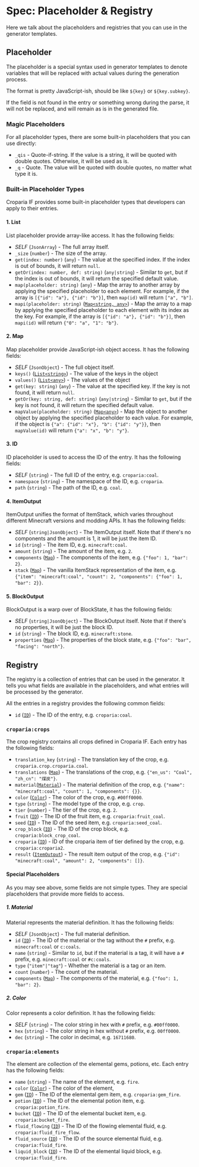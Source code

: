 # Spec: Placeholder & Registry

Here we talk about the placeholders and registries that you can use in the generator templates.

## Placeholder

The placeholder is a special syntax used in generator templates to denote variables that will be replaced with actual
values during the generation process.

The format is pretty JavaScript-ish, should be like `${key}` or `${key.subkey}`.

If the field is not found in the entry or something wrong during the parse, it will not be replaced, and will remain as
is in the generated file.

### Magic Placeholders

For all placeholder types, there are some built-in placeholders that you can use directly:

- `_qis` - Quote-if-string. If the value is a string, it will be quoted with double quotes. Otherwise, it will be used as is.
- `_q` - Quote. The value will be quoted with double quotes, no matter what type it is.

### Built-in Placeholder Types

Croparia IF provides some built-in placeholder types that developers can apply to their entries.

#### 1. List

List placeholder provide array-like access. It has the following fields:
- _SELF_ (`JsonArray`) - The full array itself.
- `_size` (`number`) - The size of the array.
- `get(index: number)` (`any`) - The value at the specified index. If the index is out of bounds, it will return `null`.
- `getOr(index: number, def: string)` (`any|string`) - Similar to `get`, but if the index is out of bounds, it will return the specified default value.
- `map(placeholder: string)` (`any`) - Map the array to another array by applying the specified placeholder to each element. For example, if the array is
  `[{"id": "a"}, {"id": "b"}]`, then `map(id)` will return `["a", "b"]`.
- `mapi(placeholder: string)` ([`Map<string, any>`](#2-map)) - Map the array to a map by applying the specified placeholder to each element with its index as the key. For example, if the array is
  `[{"id": "a"}, {"id": "b"}]`, then `mapi(id)` will return `{"0": "a", "1": "b"}`.

#### 2. Map

Map placeholder provide JavaScript-ish object access. It has the following fields:
- _SELF_ (`JsonObject`) - The full object itself.
- `keys()` ([`List<string>`](#1-list)) - The value of the keys in the object
- `values()` ([`List<any>`](#1-list)) - The values of the object
- `get(key: string)` (`any`) - The value at the specified key. If the key is not found, it will return `null`.
- `getOr(key: string, def: string)` (`any|string`) - Similar to `get`, but if the key is not found, it will return the specified default value.
- `mapValue(placeholder: string)` ([`Map<any>`](#2-map)) - Map the object to another object by applying the specified placeholder to each value. For example, if the object is
  `{"a": {"id": "x"}, "b": {"id": "y"}}`, then `mapValue(id)` will return `{"a": "x", "b": "y"}`.

#### 3. ID

ID placeholder is used to access the ID of the entry. It has the following fields:
- _SELF_ (`string`) - The full ID of the entry, e.g. `croparia:coal`.
- `namespace` (`string`) - The namespace of the ID, e.g. `croparia`.
- `path` (`string`) - The path of the ID, e.g. `coal`.

#### 4. ItemOutput

ItemOutput unifies the format of ItemStack, which varies throughout different Minecraft versions and modding
APIs. It has the following fields:
- _SELF_ (`string|JsonObject`) - The ItemOutput itself. Note that if there's no components and the amount is 1, it will be just the item ID.
- `id` (`string`) - The item ID, e.g. `minecraft:coal`.
- `amount` (`string`) - The amount of the item, e.g. `2`.
- `components` ([`Map`](#2-map)) - The components of the item, e.g. `{"foo": 1, "bar": 2}`.
- `stack` ([`Map`](#2-map)) - The vanilla ItemStack representation of the item, e.g. `{"item": "minecraft:coal", "count": 2, "components": {"foo": 1, "bar": 2}}`.

#### 5. BlockOutput

BlockOutput is a warp over of BlockState, it has the following fields:
- _SELF_ (`string|JsonObject`) - The BlockOutput itself. Note that if there's no properties, it will be just the block ID.
- `id` (`string`) - The block ID, e.g. `minecraft:stone`.
- `properties` ([`Map`](#2-map)) - The properties of the block state, e.g. `{"foo": "bar", "facing": "north"}`.

## Registry

The registry is a collection of entries that can be used in the generator. It tells you what fields are available in the
placeholders, and what entries will be processed by the generator.

All the entries in a registry provides the following common fields:
- `id` ([`ID`](#3-id)) - The ID of the entry, e.g. `croparia:coal`.

### `croparia:crops`

The crop registry contains all crops defined in Croparia IF. Each entry has the following fields:
- `translation_key` (`string`) - The translation key of the crop, e.g. `croparia.crop.croparia.coal`.
- `translations` ([`Map`](#2-map)) - The translations of the crop, e.g. `{"en_us": "Coal", "zh_cn": "煤炭"}`.
- `material`([`Material`](#1-material)) - The material definition of the crop, e.g. `{"name": "minecraft:coal", "count": 1, "components": {}}`.
- `color` ([`Color`](#2-color)) - The color of the crop, e.g. `#00ff0000`.
- `type` (`string`) - The model type of the crop, e.g. `crop`.
- `tier` (`number`) - The tier of the crop, e.g. `2`.
- `fruit` ([`ID`](#3-id)) - The ID of the fruit item, e.g. `croparia:fruit_coal`.
- `seed` ([`ID`](#3-id)) - The ID of the seed item, e.g. `croparia:seed_coal`.
- `crop_block` ([`ID`](#3-id)) - The ID of the crop block, e.g. `croparia:block_crop_coal`.
- `croparia` ([`ID`](#3-id)) - ID of the croparia item of tier defined by the crop, e.g. `croparia:croparia2`.
- `result` ([`ItemOutput`](#4-itemoutput)) - The result item output of the crop, e.g. `{"id": "minecraft:coal", "amount": 2, "components": []}`.

#### Special Placeholders

As you may see above, some fields are not simple types. They are special placeholders that provide more fields to access.

##### 1. Material

Material represents the material definition. It has the following fields:
- _SELF_ (`JsonObject`) - The full material definition.
- `id` ([`ID`](#3-id)) - The ID of the material or the tag without the `#` prefix, e.g. `minecraft:coal` or `c:coals`.
- `name` (`string`) - Similar to `id`, but if the material is a tag, it will have a `#` prefix, e.g. `minecraft:coal` or `#c:coals`.
- `type` (`"item"|"tag"`) - Whether the material is a tag or an item.
- `count` (`number`) - The count of the material.
- `components` ([`Map`](#2-map)) - The components of the material, e.g. `{"foo": 1, "bar": 2}`.

##### 2. Color

Color represents a color definition. It has the following fields:
- _SELF_ (`string`) - The color string in hex with `#` prefix, e.g. `#00ff0000`.
- `hex` (`string`) - The color string in hex without `#` prefix, e.g. `00ff0000`.
- `dec` (`string`) - The color in decimal, e.g. `16711680`.

### `croparia:elements`

The element are collection of the elemental gems, potions, etc. Each entry has the following fields:
- `name` (`string`) - The name of the element, e.g. `fire`.
- `color` ([`Color`](#2-color)) - The color of the element,
- `gem` ([`ID`](#3-id)) - The ID of the elemental gem item, e.g. `croparia:gem_fire`.
- `potion` ([`ID`](#3-id)) - The ID of the elemental potion item, e.g. `croparia:potion_fire`.
- `bucket` ([`ID`](#3-id)) - The ID of the elemental bucket item, e.g. `croparia:bucket_fire`.
- `fluid_flowing` ([`ID`](#3-id)) - The ID of the flowing elemental fluid, e.g. `croparia:fluid_fire_flow`.
- `fluid_source` ([`ID`](#3-id)) - The ID of the source elemental fluid, e.g. `croparia:fluid_fire`.
- `liquid_block` ([`ID`](#3-id)) - The ID of the elemental liquid block, e.g. `croparia:fluid_fire`.